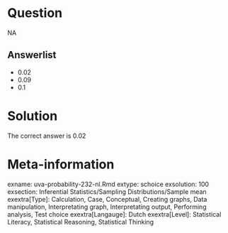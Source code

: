 Question
========

NA

Answerlist
----------
* 0.02
* 0.09
* 0.1

Solution
========

The correct answer is  0.02 

Meta-information
================
exname: uva-probability-232-nl.Rmd 
extype: schoice 
exsolution: 100 
exsection: Inferential Statistics/Sampling Distributions/Sample mean
exextra[Type]: Calculation, Case, Conceptual, Creating graphs, Data manipulation, Interpretating graph, Interpretating output, Performing analysis, Test choice 
exextra[Langauge]: Dutch 
exextra[Level]: Statistical Literacy, Statistical Reasoning, Statistical Thinking 
